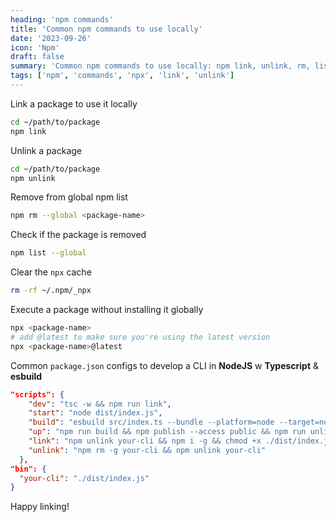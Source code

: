 ```yaml
---
heading: 'npm commands'
title: 'Common npm commands to use locally'
date: '2023-09-26'
icon: 'Npm'
draft: false
summary: 'Common npm commands to use locally: npm link, unlink, rm, list, npx, etc.'
tags: ['npm', 'commands', 'npx', 'link', 'unlink']
---
```



Link a package to use it locally

```bash
cd ~/path/to/package
npm link
```

Unlink a package

```bash
cd ~/path/to/package
npm unlink
```

Remove from global npm list

```bash
npm rm --global <package-name>
```

Check if the package is removed

```bash
npm list --global
```

Clear the `npx` cache

```bash
rm -rf ~/.npm/_npx
```

Execute a package without installing it globally

```bash
npx <package-name>
# add @latest to make sure you're using the latest version
npx <package-name>@latest
```

Common `package.json` configs to develop a CLI in **NodeJS** w **Typescript** & **esbuild**

```json
"scripts": {
    "dev": "tsc -w && npm run link",
    "start": "node dist/index.js",
    "build": "esbuild src/index.ts --bundle --platform=node --target=node18 --outfile=dist/index.js",
    "up": "npm run build && npm publish --access public && npm run unlink",
    "link": "npm unlink your-cli && npm i -g && chmod +x ./dist/index.js && npm link your-cli",
    "unlink": "npm rm -g your-cli && npm unlink your-cli"
  },
"bin": {
  "your-cli": "./dist/index.js"
}
```

Happy linking! <Twemoji emoji="clinking-beer-mugs" />
